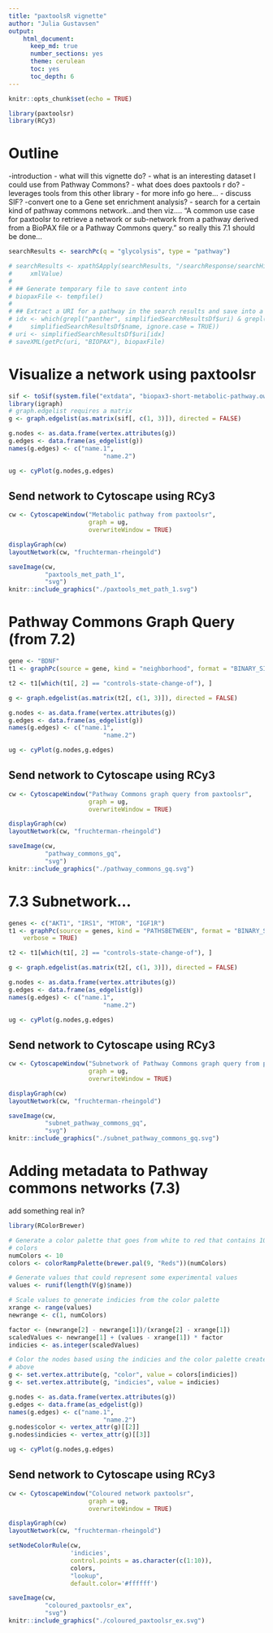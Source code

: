 ```yaml
---
title: "paxtoolsR vignette"
author: "Julia Gustavsen"
output: 
    html_document:
      keep_md: true
      number_sections: yes
      theme: cerulean
      toc: yes
      toc_depth: 6 
---
```


```r
knitr::opts_chunk$set(echo = TRUE)
```

```r
library(paxtoolsr)
library(RCy3)
```

# Outline
-introduction
  - what will this vignette do?
  - what is an interesting dataset I could use from Pathway Commons?
- what does does paxtools r do?
  - leverages tools from this other library
  - for more info go here...
- discuss SIF?
-convert one to a Gene set enrichment analysis?
- search for a certain kind of pathway commons network...and then viz....
"A common use case for paxtoolsr to retrieve a network or sub-network from a pathway derived from a BioPAX file or a Pathway Commons query."
so really this 7.1 should be done...

```r
searchResults <- searchPc(q = "glycolysis", type = "pathway")
```

```r
# searchResults <- xpathSApply(searchResults, "/searchResponse/searchHit/uri", 
#     xmlValue)
# 
# ## Generate temporary file to save content into
# biopaxFile <- tempfile()
# 
# ## Extract a URI for a pathway in the search results and save into a file
# idx <- which(grepl("panther", simplifiedSearchResultsDf$uri) & grepl("glycolysis", 
#     simplifiedSearchResultsDf$name, ignore.case = TRUE))
# uri <- simplifiedSearchResultsDf$uri[idx]
# saveXML(getPc(uri, "BIOPAX"), biopaxFile)
```

# Visualize a network using paxtoolsr

```r
sif <- toSif(system.file("extdata", "biopax3-short-metabolic-pathway.owl", package = "paxtoolsr"))
library(igraph)
# graph.edgelist requires a matrix
g <- graph.edgelist(as.matrix(sif[, c(1, 3)]), directed = FALSE)

g.nodes <- as.data.frame(vertex.attributes(g))
g.edges <- data.frame(as_edgelist(g))
names(g.edges) <- c("name.1",
                          "name.2")

ug <- cyPlot(g.nodes,g.edges)
```

## Send network to Cytoscape using RCy3

```r
cw <- CytoscapeWindow("Metabolic pathway from paxtoolsr",
                      graph = ug,
                      overwriteWindow = TRUE)
```

```r
displayGraph(cw)
layoutNetwork(cw, "fruchterman-rheingold")
```

```r
saveImage(cw,
          "paxtools_met_path_1",
          "svg")
knitr::include_graphics("./paxtools_met_path_1.svg")
```

# Pathway Commons Graph Query (from 7.2)

```r
gene <- "BDNF"
t1 <- graphPc(source = gene, kind = "neighborhood", format = "BINARY_SIF", verbose = TRUE)
```

```r
t2 <- t1[which(t1[, 2] == "controls-state-change-of"), ]

g <- graph.edgelist(as.matrix(t2[, c(1, 3)]), directed = FALSE)
```

```r
g.nodes <- as.data.frame(vertex.attributes(g))
g.edges <- data.frame(as_edgelist(g))
names(g.edges) <- c("name.1",
                          "name.2")

ug <- cyPlot(g.nodes,g.edges)
```

## Send network to Cytoscape using RCy3

```r
cw <- CytoscapeWindow("Pathway Commons graph query from paxtoolsr",
                      graph = ug,
                      overwriteWindow = TRUE)
```

```r
displayGraph(cw)
layoutNetwork(cw, "fruchterman-rheingold")
```

```r
saveImage(cw,
          "pathway_commons_gq",
          "svg")
knitr::include_graphics("./pathway_commons_gq.svg")
```

# 7.3 Subnetwork...

```r
genes <- c("AKT1", "IRS1", "MTOR", "IGF1R")
t1 <- graphPc(source = genes, kind = "PATHSBETWEEN", format = "BINARY_SIF", 
    verbose = TRUE)
```

```r
t2 <- t1[which(t1[, 2] == "controls-state-change-of"), ]

g <- graph.edgelist(as.matrix(t2[, c(1, 3)]), directed = FALSE)
```

```r
g.nodes <- as.data.frame(vertex.attributes(g))
g.edges <- data.frame(as_edgelist(g))
names(g.edges) <- c("name.1",
                          "name.2")

ug <- cyPlot(g.nodes,g.edges)
```

## Send network to Cytoscape using RCy3

```r
cw <- CytoscapeWindow("Subnetwork of Pathway Commons graph query from paxtoolsr",
                      graph = ug,
                      overwriteWindow = TRUE)
```

```r
displayGraph(cw)
layoutNetwork(cw, "fruchterman-rheingold")
```

```r
saveImage(cw,
          "subnet_pathway_commons_gq",
          "svg")
knitr::include_graphics("./subnet_pathway_commons_gq.svg")
```

# Adding metadata to Pathway commons networks (7.3)

add something real in?
```r
library(RColorBrewer)

# Generate a color palette that goes from white to red that contains 10
# colors
numColors <- 10
colors <- colorRampPalette(brewer.pal(9, "Reds"))(numColors)

# Generate values that could represent some experimental values
values <- runif(length(V(g)$name))

# Scale values to generate indicies from the color palette
xrange <- range(values)
newrange <- c(1, numColors)

factor <- (newrange[2] - newrange[1])/(xrange[2] - xrange[1])
scaledValues <- newrange[1] + (values - xrange[1]) * factor
indicies <- as.integer(scaledValues)

# Color the nodes based using the indicies and the color palette created
# above
g <- set.vertex.attribute(g, "color", value = colors[indicies])
g <- set.vertex.attribute(g, "indicies", value = indicies)
```

```r
g.nodes <- as.data.frame(vertex.attributes(g))
g.edges <- data.frame(as_edgelist(g))
names(g.edges) <- c("name.1",
                          "name.2")
g.nodes$color <- vertex_attr(g)[[2]]
g.nodes$indicies <- vertex_attr(g)[[3]]

ug <- cyPlot(g.nodes,g.edges)
```

## Send network to Cytoscape using RCy3

```r
cw <- CytoscapeWindow("Coloured network paxtoolsr",
                      graph = ug,
                      overwriteWindow = TRUE)
```

```r
displayGraph(cw)
layoutNetwork(cw, "fruchterman-rheingold")
```

```r
setNodeColorRule(cw,
                 'indicies',
                 control.points = as.character(c(1:10)),
                 colors,
                 "lookup",
                 default.color='#ffffff')
```


```r
saveImage(cw,
          "coloured_paxtoolsr_ex",
          "svg")
knitr::include_graphics("./coloured_paxtoolsr_ex.svg")
```
